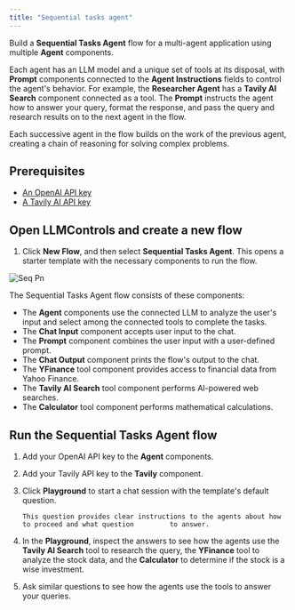 ```yaml
---
title: "Sequential tasks agent"
---
```


Build a **Sequential Tasks Agent** flow for a multi-agent application using multiple **Agent** components.

Each agent has an LLM model and a unique set of tools at its disposal, with **Prompt** components connected to the **Agent Instructions** fields to control the agent's behavior. For example, the **Researcher Agent** has a **Tavily AI Search** component connected as a tool. The **Prompt** instructs the agent how to answer your query, format the response, and pass the query and research results on to the next agent in the flow.

Each successive agent in the flow builds on the work of the previous agent, creating a chain of reasoning for solving complex problems.

## **Prerequisites**[**​**](https://docs.langflow.org/sequential-agent#prerequisites)

- [An OpenAI API key](https://platform.openai.com/)
- [A Tavily AI API key](https://www.tavily.com/)

## **Open LLMControls and create a new flow**[**​**](https://docs.langflow.org/sequential-agent#open-langflow-and-create-a-new-flow)

1. Click **New Flow**, and then select **Sequential Tasks Agent**. This opens a starter template with the necessary components to run the flow.

![Seq Pn](/images/seq.png)

The Sequential Tasks Agent flow consists of these components:

- The **Agent** components use the connected LLM to analyze the user's input and select among the connected tools to complete the tasks.
- The **Chat Input** component accepts user input to the chat.
- The **Prompt** component combines the user input with a user-defined prompt.
- The **Chat Output** component prints the flow's output to the chat.
- The **YFinance** tool component provides access to financial data from Yahoo Finance.
- The **Tavily AI Search** tool component performs AI-powered web searches.
- The **Calculator** tool component performs mathematical calculations.

## **Run the Sequential Tasks Agent flow**[**​**](https://docs.langflow.org/sequential-agent#run-the-sequential-tasks-agent-flow)

1. Add your OpenAI API key to the **Agent** components.
2. Add your Tavily API key to the **Tavily** component.
3. Click **Playground** to start a chat session with the template's default question.

       This question provides clear instructions to the agents about how to proceed and what question         to answer.

4. In the **Playground**, inspect the answers to see how the agents use the **Tavily AI Search** tool to research the query, the **YFinance** tool to analyze the stock data, and the **Calculator** to determine if the stock is a wise investment.
5. Ask similar questions to see how the agents use the tools to answer your queries.